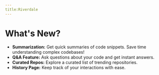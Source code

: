 ```yaml
---
title:Riverdale 
---
```


# What's New?

- **Summarization:** Get quick summaries of code snippets. Save time understanding complex codebases!
- **Q&A Feature:** Ask questions about your code and get instant answers.
- **Curated Repos:** Explore a curated list of trending repositories.
- **History Page:** Keep track of your interactions with ease.
